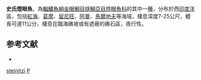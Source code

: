 {{Speciesbox
| taxon = Photoblepharon steinitzi
| binomial_authority = [[Abe|Abe]] & [[Haneda|Haneda]], 1973
| status = NE
| status_system = IUCN3.1
| synonyms = *''Photoblepharon palpebratus steinitzi''<br /><small>Abe & Haneda, 1973</small>
}}
'''史氏燈眼魚'''，為[[輻鰭魚綱|輻鰭魚綱]][[金眼鯛目|金眼鯛目]][[燧鯛亞目|燧鯛亞目]][[燈眼魚科|燈眼魚科]]的其中一[[種|種]]，分布於西[[印度洋|印度洋]]區，包括[[紅海|紅海]]、[[葛摩|葛摩]]、[[留尼旺|留尼旺]]、[[阿曼|阿曼]]、[[馬爾地夫|馬爾地夫]]等海域，棲息深度7-25公尺，體長可達11公分，棲息在臨海礁坡或有遮蔽的礁石區，夜行性。

== 参考文献 ==
{{reflist}}
*{{FishBase_species|genus=Photoblepharon|species=steinitzi|year=2012|month=7}}

{{魚類小作品}}

{{Taxonbar}}
[[Category:燈眼魚屬|steinitzi]]
[[Category:1973年描述的鱼类|P]]